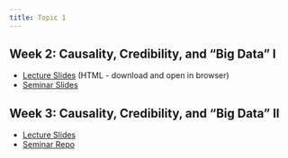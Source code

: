 ```yaml
---
title: Topic 1
---
```



## Week 2: Causality, Credibility, and "Big Data" I

- [Lecture Slides](https://github.com/GV330/course_materials/blob/main/lectures/GV330_Lecture2_Causality_and_CredibilityI.html) (HTML - download and open in browser)
- [Seminar Slides](https://github.com/GV330/course_materials/blob/main/seminars/seminar2/GV330%20Seminar%202%20slides.pdf)

## Week 3: Causality, Credibility, and "Big Data" II

- [Lecture Slides](https://github.com/GV330/course_materials/blob/main/lectures/GV330_Lecture3_Causality_and_CredibilityII.pdf)
- [Seminar Repo](https://github.com/GV330/seminar3_reproducibility)
